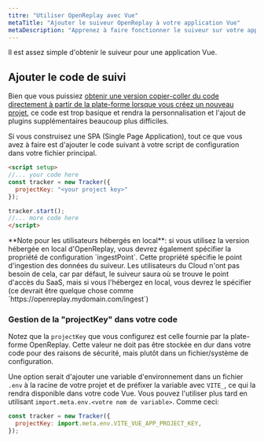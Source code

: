 ```yaml
---
titre: "Utiliser OpenReplay avec Vue"
metaTitle: "Ajouter le suiveur OpenReplay à votre application Vue"
metaDescription: "Apprenez à faire fonctionner le suiveur sur votre application Vue"
---
```


Il est assez simple d'obtenir le suiveur pour une application Vue.

## Ajouter le code de suivi

Bien que vous puissiez [obtenir une version copier-coller du code directement à partir de la plate-forme lorsque vous créez un nouveau projet](/using-or/snippet#getting-the-snippet), ce code est trop basique et rendra la personnalisation et l'ajout de plugins supplémentaires beaucoup plus difficiles.

Si vous construisez une SPA (Single Page Application), tout ce que vous avez à faire est d'ajouter le code suivant à votre script de configuration dans votre fichier principal.


```html
<script setup>
//... your code here
const tracker = new Tracker({
  projectKey: "<your project key>"
});

tracker.start();
//... more code here
</script>
```


<Aside type="tip">
**Note pour les utilisateurs hébergés en local**: si vous utilisez la version hébergée en local d'OpenReplay, vous devrez également spécifier la propriété de configuration `ingestPoint`.
Cette propriété spécifie le point d'ingestion des données du suiveur. Les utilisateurs du Cloud n'ont pas besoin de cela,
car par défaut, le suiveur saura où se trouve le point d'accès du SaaS, mais si vous l'hébergez en local, vous devrez le spécifier
(ce devrait être quelque chose comme `https://openreplay.mydomain.com/ingest`)
</Aside>

### Gestion de la "projectKey" dans votre code

Notez que la `projectKey` que vous configurez est celle fournie par la plate-forme OpenReplay.
Cette valeur ne doit pas être stockée en dur dans votre code pour des raisons de sécurité, mais plutôt dans un fichier/système de configuration.

Une option serait d'ajouter une variable d'environnement dans un fichier `.env` à la racine de votre projet et de préfixer la variable avec `VITE_`, ce qui la rendra disponible dans votre code Vue.
Vous pouvez l'utiliser plus tard en utilisant `import.meta.env.<votre nom de variable>`.
Comme ceci:


```javascript
const tracker = new Tracker({
  projectKey: import.meta.env.VITE_VUE_APP_PROJECT_KEY,
});
 ```

